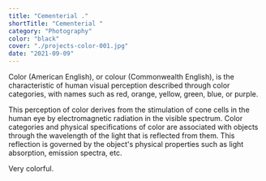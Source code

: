 ```yaml
---
title: "Cementerial ."
shortTitle: "Cementerial "
category: "Photography"
color: "black"
cover: "./projects-color-001.jpg"
date: "2021-09-09"
---
```


Color (American English), or colour (Commonwealth English), is the characteristic of human visual perception described through color categories, with names such as red, orange, yellow, green, blue, or purple.

This perception of color derives from the stimulation of cone cells in the human eye by electromagnetic radiation in the visible spectrum. Color categories and physical specifications of color are associated with objects through the wavelength of the light that is reflected from them. This reflection is governed by the object's physical properties such as light absorption, emission spectra, etc.

Very colorful.
